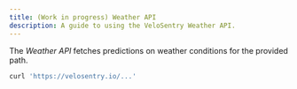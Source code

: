 ```yaml
---
title: (Work in progress) Weather API
description: A guide to using the VeloSentry Weather API.
---
```


The _Weather API_ fetches predictions on weather conditions for the provided path.

```sh
curl 'https://velosentry.io/...'
```
